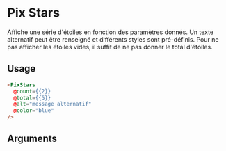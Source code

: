 
<Meta
  title='Others/PixStars'
  component='PixStars'
  argTypes={stories.argTypes}
/>

# Pix Stars

Affiche une série d'étoiles en fonction des paramètres donnés.
Un texte alternatif peut être renseigné et différents styles sont pré-définis.
Pour ne pas afficher les étoiles vides, il suffit de ne pas donner le total d'étoiles.

<Canvas>
  <Story name="PixStars" story={stories.stars} height={60} />
</Canvas>

## Usage

```html
<PixStars
  @count={{2}}
  @total={{5}}
  @alt="message alternatif"
  @color="blue"
/>
```

## Arguments

<ArgsTable story="PixStars" />
